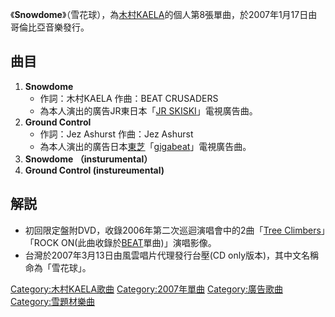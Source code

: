 {{Unreferenced|time=2019-09-18T01:20:38+00:00}}
{{Infobox Single
|Name        = Snowdome
|Artist      = [[木村KAELA|木村KAELA]]
|Cover       = Snowdome albumcover.jpg 
|Released    = 2007年1月17日 
|Recorded    =
|Genre       = [[J-POP|J-POP]]
|Length      = 
|Label       = [[哥倫比亞音樂|哥倫比亞音樂]]
|Producer    = BEAT CRUSADERS
|Last single  = [[TREE_CLIMBERS|TREE CLIMBERS]]<br />（2006年）
|This single  = '''Snowdome'''<br />（2007年）
|Next single  = [[Samantha|Samantha]]<br />（2007年）
}}
《'''Snowdome'''》（雪花球），為[[木村KAELA|木村KAELA]]的個人第8張單曲，於2007年1月17日由哥倫比亞音樂發行。

== 曲目 ==
# '''Snowdome'''
#*作詞：木村KAELA  作曲：BEAT CRUSADERS
#*為本人演出的廣告JR東日本「[[JR東日本_SKI_SKI|JR SKISKI]]」電視廣告曲。
# '''Ground Control'''
#*作詞：Jez Ashurst  作曲：Jez Ashurst
#*為本人演出的廣告日本[[東芝|東芝]]「[[gigabeat|gigabeat]]」電視廣告曲。
# '''Snowdome （insturumental）'''
# '''Ground Control (instureumental)'''

== 解説 ==
* 初回限定盤附DVD，收錄2006年第二次巡迴演唱會中的2曲「[[Tree_Climbers|Tree Climbers]]」「ROCK ON(此曲收錄於[[BEAT|BEAT]]單曲)」演唱影像。
* 台灣於2007年3月13日由風雲唱片代理發行台壓(CD only版本)，其中文名稱命為「雪花球」。

{{DEFAULTSORT:Snowdome}}
[[Category:木村KAELA歌曲|Category:木村KAELA歌曲]]
[[Category:2007年單曲|Category:2007年單曲]]
[[Category:廣告歌曲|Category:廣告歌曲]]
[[Category:雪題材樂曲|Category:雪題材樂曲]]
{{single-stub}}